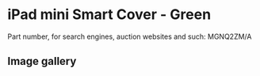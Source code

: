 
# iPad mini Smart Cover - Green

Part number, for search engines, auction websites and such: MGNQ2ZM/A

## Image gallery

<div style={{ width: '100%', maxWidth: '768px' }}>
<GalleryComponent
    images={[
      {
        original: "/everysource/MGNQ2.webp",
        thumbnail: "/everypreview/MGNQ2.webp",
      },
      {
        original: "/everysource/MGNQ2_AV1_GOLD.webp",
        thumbnail: "/everypreview/MGNQ2_AV1_GOLD.webp",
      },
      {
        original: "/everysource/MGNQ2_AV1_SILVER.webp",
        thumbnail: "/everypreview/MGNQ2_AV1_SILVER.webp",
      },
      {
        original: "/everysource/MGNQ2_AV1_SPACE_GRAY.webp",
        thumbnail: "/everypreview/MGNQ2_AV1_SPACE_GRAY.webp",
      },
      {
        original: "/everysource/MGNQ2_AV2.webp",
        thumbnail: "/everypreview/MGNQ2_AV2.webp",
      },
      {
        original: "/everysource/MGNQ2_AV3.webp",
        thumbnail: "/everypreview/MGNQ2_AV3.webp",
      },
      {
        original: "/everysource/MGNQ2_AV4.webp",
        thumbnail: "/everypreview/MGNQ2_AV4.webp",
      },
      {
        original: "/everysource/MGNQ2_AV5.webp",
        thumbnail: "/everypreview/MGNQ2_AV5.webp",
      }
    ]}
  />
</div>